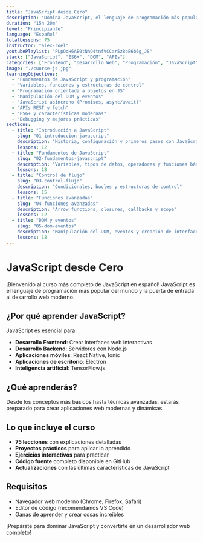 ```yaml
---
title: "JavaScript desde Cero"
description: "Domina JavaScript, el lenguaje de programación más popular del mundo. Desde fundamentos hasta desarrollo web moderno."
duration: "15h 20m"
level: "Principiante"
language: "Español"
totalLessons: 75
instructor: "alex-roel"
youtubePlaylist: "PLpOqH6AE0tNhQ4tnfVCCar5z8bE6b6g_JS"
stack: ["JavaScript", "ES6+", "DOM", "APIs"]
categories: ["Frontend", "Desarrollo Web", "Programación", "JavaScript"]
image: "./cuorse-js.jpg"
learningObjectives:
  - "Fundamentos de JavaScript y programación"
  - "Variables, funciones y estructuras de control"
  - "Programación orientada a objetos en JS"
  - "Manipulación del DOM y eventos"
  - "JavaScript asíncrono (Promises, async/await)"
  - "APIs REST y fetch"
  - "ES6+ y características modernas"
  - "Debugging y mejores prácticas"
sections:
  - title: "Introducción a JavaScript"
    slug: "01-introduccion-javascript"
    description: "Historia, configuración y primeros pasos con JavaScript"
    lessons: 12
  - title: "Fundamentos de JavaScript"
    slug: "02-fundamentos-javascript"
    description: "Variables, tipos de datos, operadores y funciones básicas"
    lessons: 18
  - title: "Control de flujo"
    slug: "03-control-flujo"
    description: "Condicionales, bucles y estructuras de control"
    lessons: 15
  - title: "Funciones avanzadas"
    slug: "04-funciones-avanzadas"
    description: "Arrow functions, closures, callbacks y scope"
    lessons: 12
  - title: "DOM y eventos"
    slug: "05-dom-eventos"
    description: "Manipulación del DOM, eventos y creación de interfaces interactivas"
    lessons: 18
---
```


# JavaScript desde Cero

¡Bienvenido al curso más completo de JavaScript en español! JavaScript es el lenguaje de programación más popular del mundo y la puerta de entrada al desarrollo web moderno.

## ¿Por qué aprender JavaScript?

JavaScript es esencial para:

- **Desarrollo Frontend**: Crear interfaces web interactivas
- **Desarrollo Backend**: Servidores con Node.js
- **Aplicaciones móviles**: React Native, Ionic
- **Aplicaciones de escritorio**: Electron
- **Inteligencia artificial**: TensorFlow.js

## ¿Qué aprenderás?

Desde los conceptos más básicos hasta técnicas avanzadas, estarás preparado para crear aplicaciones web modernas y dinámicas.

## Lo que incluye el curso

- **75 lecciones** con explicaciones detalladas
- **Proyectos prácticos** para aplicar lo aprendido
- **Ejercicios interactivos** para practicar
- **Código fuente** completo disponible en GitHub
- **Actualizaciones** con las últimas características de JavaScript

## Requisitos

- Navegador web moderno (Chrome, Firefox, Safari)
- Editor de código (recomendamos VS Code)
- Ganas de aprender y crear cosas increíbles

¡Prepárate para dominar JavaScript y convertirte en un desarrollador web completo!
